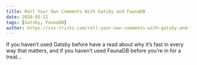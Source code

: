 ```yaml
---
title: Roll Your Own Comments With Gatsby and FaunaDB
date: 2020-05-21
tags: [Gatsby, FaunaDB]
author: https://css-tricks.com/roll-your-own-comments-with-gatsby-and-faunadb/
---
```


If you haven’t used Gatsby before have a read about why it’s fast in every way that matters, and if you haven’t used FaunaDB before you’re in for a treat...
